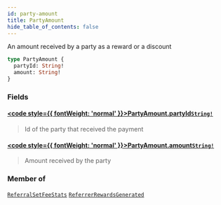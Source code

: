 ```yaml
---
id: party-amount
title: PartyAmount
hide_table_of_contents: false
---
```








An amount received by a party as a reward or a discount

```graphql
type PartyAmount {
  partyId: String!
  amount: String!
}
```


### Fields

#### [<code style={{ fontWeight: 'normal' }}>PartyAmount.<b>partyId</b></code>](#)<Bullet />[`String!`](/testnet/api/graphql/scalars/string) <Badge class="secondary" text="non-null"/> <Badge class="secondary" text="scalar"/>
> Id of the party that received the payment
> 

#### [<code style={{ fontWeight: 'normal' }}>PartyAmount.<b>amount</b></code>](#)<Bullet />[`String!`](/testnet/api/graphql/scalars/string) <Badge class="secondary" text="non-null"/> <Badge class="secondary" text="scalar"/>
> Amount received by the party
> 



### Member of

[`ReferralSetFeeStats`](/testnet/api/graphql/objects/referral-set-fee-stats)  <Badge class="secondary" text="object"/><Bullet />[`ReferrerRewardsGenerated`](/testnet/api/graphql/objects/referrer-rewards-generated)  <Badge class="secondary" text="object"/>



